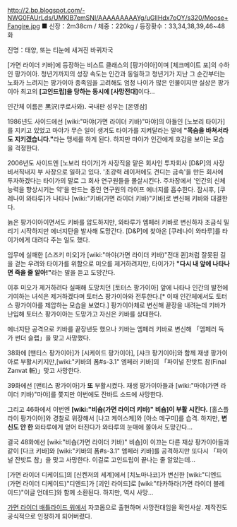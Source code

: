 http://2.bp.blogspot.com/-NWG0FAUrLds/UMKIB7emSNI/AAAAAAAAAYg/uGlIHdx7oOY/s320/Moose+Fangire.jpg
■ 신장：2m38cm / 체중：220kg / 등장홧수：33,34,38,39,46~48화

진명：태양, 또는 티눈에 새겨진 바퀴자국

[가면 라이더 키바]에 등장하는 비스트 클래스의 [팡가이아]이며 [체크메이트 포]의 수하인 팡가이아. 청년기까지의 성장 속도는 인간과 동일하고 청년기가 지난 그 순간부터는 노화가 느려지는 팡가이아 종족임을 고려해도 엄청 나이가 많은 인물이지만 실상은 팡가이아 최고의 '''[고인드립]을 당하는 동시에 [사망전대]'''이다...

인간체 이름은 黒沢(쿠로사와). 국내판 성우는 [온영삼]

1986년도 사이드에선 [wiki:"마야(가면 라이더 키바)"마야]의 아들인 [노보리 타이가]를 지키고 있었고 마야가 무슨 일이 생겨도 타이가를 지켜달라는 말에 '''"목숨을 바쳐서라도 지키겠습니다."'''라는 맹세를 하게 된다. 하지만 마야가 인간에게 호감을 보이는 모습을 걱정한다.

2006년도 사이드엔 [노보리 타이가]가 사장직을 맡은 회사인 투자회사 [D&P]의 사장 비서직내지 부 사장으로 일하고 있다. '초강력 레이저에도 견디는 금속'을 만든 회사에 투자하겠다는 타이가의 말로 그 회사 연구원들을 몰살시킨다. 주차장에서 '인간의 신체능력을 향상시키는 약'을 만드는 중인 연구원의 라이프 에너지를 흡수한다. 잠시후, [쿠레나이 와타루]가 나타나 [wiki:"키바(가면 라이더 키바)"키바]로 변신해 키바와 대결한다.

늙은 팡가이아이면서도 키바를 압도하지만, 와타루가 엠페러 키바로 변신하자 조금식 밀리기 시작하지만 에너지탄을 발사해 도망간다. [D&P]에 찾아온 [쿠레나이 와타루]를 타이가에게 대려다 주는 일도 했다.

임무에 실패한 [스즈키 미오]가 [wiki:"마야(가면 라이더 키바)"전대 퀸]처럼 잘못된 길을 걷는 우려와 타이가를 위함으로 미오를 제거하려지만, 타이가가 '''"다시 내 앞에 나타나면 죽을 줄 알아!"'''라는 말을 듣고 도망간다.

이후 미오가 제거하려다 실패해 도망치던 [토터스 팡가이아] 앞에 나타나 인간의 발전에 기여하는 녀석은 제거하겠다며 토터스 팡가이아와 전투한다.[* 이때 인간체에서도 토터스 팡가이아를 제압하는 모습을 보였다.] 팡가이아체로 변신해 끝장을 내려는데 키바가 난입해 토터스 팡가이아는 도망가고 자신은 키바를 상대한다.

에너지탄 공격으로 키바를 끝장낸듯 했으나 키바는 엠페러 키바로 변신해 「엠페러 독가 썬더 슬랩」을 맞고 사망했다.

38화에 [맨티스 팡가이아]가 [시케이드 팡가이아], [샤크 팡기이아]와 함께 재생 팡가이아로 부활시키지만,[wiki:"키바의 폼#s-3.1" 엠페러 키바]의 「파이널 잔밧트 참(Final Zanvat 斬)」맞고 사망한다.

39화에선 [맨티스 팡가이아]가 '''또''' 부활시켰다. 재생 팡가이아들과 [wiki:"마야(가면 라이더 키바)"마야]를 쫓지만 이번에도 잔바트 소드에 사망한다.

그리고 46화에서 이번엔 '''[wiki:"비숍(가면 라이더 키바)" 비숍]이 부활 시킨다.''' [홀스플라이 팡가이아]와 경찰로 위장해서 [나고 케이스케]와 [아소 메구미]를 습격. 하지만, '''변신도 안 한''' 와타루에게 얻어 터진다가 와타루의 눈매에 쫄아서 도망간다...

결국 48화에선 [wiki:"비숍(가면 라이더 키바)" 비숍]이 이끄는 다른 재상 팡가이아들과 같이 [다크 키바]와 [wiki:"키바의 폼#s-3.1" 엠페러 키바]를 공격하지만 또다시 「파이널 잔밧트 참」을 맞고 사망한다. 이걸로 고인드립이 끝나는 줄 알았는데...

[가면 라이더 디케이드]의 [신켄저의 세계]에서 [치노마나코]가 변신한 [wiki:"디엔드(가면 라이더 디케이드)"디엔드]가 [괴인 라이드]로 [wiki:"타카하라(가면 라이더 블레이드)"이글 언데드]와 함께 소환된다. 하지만, 역시 사망...

[[가면 라이더 배틀라이드 워]]에서 자코몹으로 출현하며 사망전대임을 확인사살. 제작진도 공식적으로 인정하게 되어버렸다.

